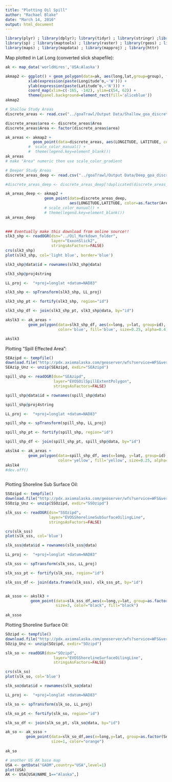 ```yaml
---
title: "Plotting Oil Spill"
author: "Rachael Blake"
date: "March 14, 2016"
output: html_document
---
```


```r
library(plyr) ; library(dplyr); library(tidyr) ; library(stringr) ;library(rgdal) ; 
library(sp) ; library(maptools) ; library(raster) ; library(rgeos) ; library(ggplot2) ; 
library(maps) ; library(mapdata) ; library(mapproj) ; library(httr)

```




Map plotted in Lat Long (converted slick shapefile):

```r
ak <- map_data('worldHires','USA:Alaska')

akmap2 <- ggplot() + geom_polygon(data=ak, aes(long,lat,group=group), fill=8, color="black") +
          xlab(expression(paste(Longitude^o,~'W'))) +
          ylab(expression(paste(Latitude^o,~'N'))) +
          coord_map(xlim=c(-165, -142), ylim=c(54, 62)) +
          theme(panel.background=element_rect(fill='aliceblue')) 
akmap2
```

```r
# Shallow Study Areas
discrete_areas <- read.csv("../goaTrawl/Output Data/Shallow_goa_discrete_areas_for_comparison_Combined(50_to_150m).MH.csv")

discrete_areas$area <- discrete_areas$Area
discrete_areas$Area <- factor(discrete_areas$area)
```

```r
ak_areas <- akmap2 + 
            geom_point(data=discrete_areas, aes(LONGITUDE, LATITUDE, color=Area)) #+ 
          #  scale_color_manual() +
          #  theme(legend.key=element_blank())
ak_areas
# make "Area" numeric then use scale_color_gradient
```

```r
# Deeper Study Areas
discrete_areas_deep <- read.csv("../goaTrawl/Output Data/Deep_goa_discrete_areas_for_comparison_150_to_300m.MH.csv")

#discrete_areas_deep <- discrete_areas_deep[!duplicated(discrete_areas_deep[1:6]),]

```

```r
ak_areas_deep <- akmap2 +
                 geom_point(data=discrete_areas_deep, 
                            aes(LONGITUDE,LATITUDE, color=as.factor(Area))) +
                 # scale_color_manual() +
                 # theme(legend.key=element_blank())
ak_areas_deep
 
```


```r
### Eventually make this download from online source!!
slk3_shp <- readOGR(dsn="../Oil_Markdown_folder", 
                    layer="ExxonSlick2", 
                    stringsAsFactors=FALSE)
crs(slk3_shp)
plot(slk3_shp, col='light blue', border='blue')

slk3_shp@data$id = rownames(slk3_shp@data)

slk3_shp@proj4string 

LL_proj <-  "+proj=longlat +datum=NAD83"

slk3_shp <- spTransform(slk3_shp, LL_proj)

slk3_shp_pt <- fortify(slk3_shp, region="id")

slk3_shp_df <- join(slk3_shp_pt, slk3_shp@data, by="id")

```

```r
akslk3 <- ak_areas + 
          geom_polygon(data=slk3_shp_df, aes(x=long, y=lat, group=id),
                       color='blue', fill='blue', size=0.25, alpha=0.4)

akslk3

```


Plotting "Spill Effected Area":

```r
SEAzipd <- tempfile()
download.file("http://pdx.axiomalaska.com/geoserver/wfs?service=WFS&version=1.0.0&request=GetFeature&outputFormat=SHAPE-ZIP&typeName=axiom:EVOSOilSpillExtent", SEAzipd, mode="wb")
SEAzip_Unz <- unzip(SEAzipd, exdir="SEAzipd")

spill_shp <- readOGR(dsn="SEAzipd",
                     layer="EVOSOilSpillExtentPolygon",
                     stringsAsFactors=FALSE)

spill_shp@data$id = rownames(spill_shp@data)

spill_shp@proj4string 

LL_proj <-  "+proj=longlat +datum=NAD83"

spill_shp <- spTransform(spill_shp, LL_proj)

spill_shp_pt <- fortify(spill_shp, region="id")

spill_shp_df <- join(spill_shp_pt, spill_shp@data, by="id")

```

```r
akslk4 <- ak_areas +
          geom_polygon(data=spill_shp_df, aes(x=long, y=lat, group=id),
                       color='yellow', fill='yellow', size=0.25, alpha=0.4)
akslk4
#dev.off()
           
```



Plotting Shoreline Sub Surface Oil: 

```r
SSOzipd <- tempfile()
download.file("http://pdx.axiomalaska.com/geoserver/wfs?service=WFS&version=1.0.0&request=GetFeature&outputFormat=SHAPE-ZIP&typeName=axiom:EVOSShorelineSubSurfaceOiling", SSOzipd, mode="wb")
SSOzip_Unz <- unzip(SSOzipd, exdir="SSOzipd")

slk_sss <- readOGR(dsn="SSOzipd",
                   layer="EVOSShorelineSubSurfaceOilingLine",
                   stringsAsFactors=FALSE)

crs(slk_sss)
plot(slk_sss, col='blue')

slk_sss@data$id = rownames(slk_sss@data)

LL_proj <-  "+proj=longlat +datum=NAD83"

slk_sss <- spTransform(slk_sss, LL_proj)

slk_sss_pt <- fortify(slk_sss, region="id")

slk_sss_df <- join(data.frame(slk_sss), slk_sss_pt, by="id")



```

```r
ak_ssso <- akslk3 + 
           geom_point(data=slk_sss_df,aes(x=long,y=lat, group=as.factor(SegmentID)), 
                      size=3, color="black", fill="black") 
           
ak_ssso           


```



Plotting Shoreline Surface Oil:

```r
SOzipd <- tempfile()
download.file("http://pdx.axiomalaska.com/geoserver/wfs?service=WFS&version=1.0.0&request=GetFeature&outputFormat=SHAPE-ZIP&typeName=axiom:EVOSShorelineSurfaceOiling", SOzipd, mode="wb")
SOzip_Unz <- unzip(SOzipd, exdir="SOzipd")

slk_so <- readOGR(dsn="SOzipd",
                     layer="EVOSShorelineSurfaceOilingLine",
                     stringsAsFactors=FALSE)

crs(slk_so)
plot(slk_so, col='blue')

slk_so@data$id = rownames(slk_so@data)

LL_proj <-  "+proj=longlat +datum=NAD83"

slk_so <- spTransform(slk_so, LL_proj)

slk_so_pt <- fortify(slk_so, region="id")

slk_so_df <- join(slk_so_pt, slk_so@data, by="id")

```

```r
ak_so <- ak_ssso + 
         geom_point(data=slk_so_df,aes(x=long,y=lat, group=as.factor(SegmentID)), 
                    size=1, color="orange") 
           
ak_so           

```















```r
# another US AK base map
USA <- getData("GADM",country="USA",level=1)
plot(USA)
AK <- USA[USA$NAME_1=="Alaska",]



```



